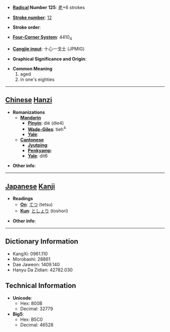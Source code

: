 * '''[[Wiktionary:Chinese radical index| Radical]] Number 125''': [[Wiktionary:Chinese radical index 老|老]]+6 strokes

* '''[[Wiktionary:Chinese total strokes index|Stroke number]]''': [[Wiktionary:Chinese total strokes index 12|12]]

* '''Stroke order''': 

* '''[[Wiktionary:Chinese four corner index|Four-Corner System]]''': 4410<sub>4</sub>

* '''[[Wiktionary:Chinese Cangjie index|Cangjie input]]''': 十心一戈土 (JPMIG)

* '''Graphical Significance and Origin''': 

* '''Common Meaning'''
*#aged
*# in one's eighties


----

== [[Chinese]] [[Hanzi]] ==

* '''Romanizations'''
** '''[[Mandarin]]'''
*** '''[[Pinyin]]''': diè (die4)
*** '''[[Wade-Giles]]''': tieh<sup>4</sup>
*** '''[[Yale]]''': 
** '''[[Cantonese]]'''
*** '''[[Jyutping]]''':
*** '''[[Penkyamp]]''': 
*** '''[[Yale]]''': dit6

* '''Other info''': 

----

== [[Japanese]] [[Kanji]] ==

* '''Readings'''
** '''[[On]]''': [[てつ]] (tetsu)
** '''[[Kun]]''': [[としょり]] (toshori)

* '''Other info''':  

----

== Dictionary Information ==

* KangXi: 0961.110
* Morobashi: 28861
* Dae Jaweon: 1409.140
* Hanyu Da Zidian: 42782.030

== Technical Information ==

* '''Unicode''':
** Hex: 800B
** Decimal: 32779
* '''Big5''':
** Hex: B5C0
** Decimal: 46528